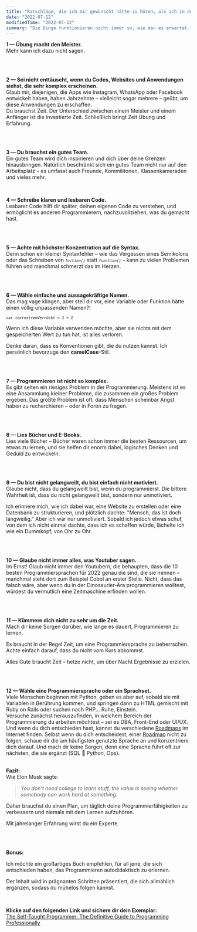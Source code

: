 ```yaml
---
title: "Ratschläge, die ich mir gewünscht hätte zu hören, als ich in der Technologie anfing."
date: "2022-07-12"
modifiedTime: "2022-07-12"
summary: "Die Dinge funktionieren nicht immer so, wie man es erwartet."
---
```


**1 — Übung macht den Meister.**<br />
Mehr kann ich dazu nicht sagen.

<br />
<br />

**2 — Sei nicht enttäuscht, wenn du Codes, Websites und Anwendungen siehst, die sehr komplex erscheinen.**<br />
Glaub mir, diejenigen, die Apps wie Instagram, WhatsApp oder Facebook entwickelt haben, haben Jahrzehnte – vielleicht sogar mehrere – geübt, um diese Anwendungen zu erschaffen.<br />
Du brauchst Zeit. Der Unterschied zwischen einem Meister und einem Anfänger ist die investierte Zeit. Schließlich bringt Zeit Übung und Erfahrung.

<br />
<br />

**3 — Du brauchst ein gutes Team.**<br />
Ein gutes Team wird dich inspirieren und dich über deine Grenzen hinausbringen. Natürlich beschränkt sich ein gutes Team nicht nur auf den Arbeitsplatz – es umfasst auch Freunde, Kommilitonen, Klassenkameraden und vieles mehr.

<br />

**4 — Schreibe klaren und lesbaren Code.**<br />
Lesbarer Code hilft dir später, deinen eigenen Code zu verstehen, und ermöglicht es anderen Programmierern, nachzuvollziehen, was du gemacht hast.

<br />
<br />

**5 — Achte mit höchster Konzentration auf die Syntax.**<br />
Denn schon ein kleiner Syntaxfehler – wie das Vergessen eines Semikolons oder das Schreiben von _<code>`fuction()`</code>_ statt _<code>`function()`</code>_ – kann zu vielen Problemen führen und manchmal schmerzt das im Herzen.

<br />
<br />

**6 — Wähle einfache und aussagekräftige Namen.**<br />
Das mag vage klingen, aber stell dir vor, eine Variable oder Funktion hätte einen völlig unpassenden Namen?!

_<code>`var textextremVerrückt = 1 + 1`</code>_

Wenn ich diese Variable verwenden möchte, aber sie nichts mit dem gespeicherten Wert zu tun hat, ist alles verloren.

Denke daran, dass es Konventionen gibt, die du nutzen kannst. Ich persönlich bevorzuge den **camelCase**-Stil.

<br />
<br />

**7 — Programmieren ist nicht so komplex.**<br />
Es gibt selten ein riesiges Problem in der Programmierung. Meistens ist es eine Ansammlung kleiner Probleme, die zusammen ein großes Problem ergeben. Das größte Problem ist oft, dass Menschen scheinbar Angst haben zu recherchieren – oder in Foren zu fragen.

<br />
<br />

**8 — Lies Bücher und E-Books.**<br />
Lies viele Bücher – Bücher waren schon immer die besten Ressourcen, um etwas zu lernen, und sie helfen dir enorm dabei, logisches Denken und Geduld zu entwickeln.

<br />
<br />

**9 — Du bist nicht gelangweilt, du bist einfach nicht motiviert.**<br />
Glaube nicht, dass du gelangweilt bist, wenn du programmierst. Die bittere Wahrheit ist, dass du nicht gelangweilt bist, sondern nur unmotiviert.

Ich erinnere mich, wie ich dabei war, eine Website zu erstellen oder eine Datenbank zu strukturieren, und plötzlich dachte: "Mensch, das ist doch langweilig." Aber ich war nur unmotiviert. Sobald ich jedoch etwas schuf, von dem ich nicht einmal dachte, dass ich es schaffen würde, lächelte ich wie ein Dummkopf, von Ohr zu Ohr.

<br />
<br />

**10 — Glaube nicht immer alles, was Youtuber sagen.**<br />
Im Ernst! Glaub nicht immer den Youtubern, die behaupten, dass die 10 besten Programmiersprachen für 2022 genau die sind, die sie nennen – manchmal steht dort zum Beispiel Cobol an erster Stelle. Nicht, dass das falsch wäre, aber wenn du in der Dinosaurier-Ära programmieren wolltest, würdest du vermutlich eine Zeitmaschine erfinden wollen.

<br />
<br />

**11 — Kümmere dich nicht zu sehr um die Zeit.**<br />
Mach dir keine Sorgen darüber, wie lange es dauert, Programmieren zu lernen.

Es braucht in der Regel Zeit, um eine Programmiersprache zu beherrschen. Achte einfach darauf, dass du nicht vom Kurs abkommst.

Alles Gute braucht Zeit – hetze nicht, um über Nacht Ergebnisse zu erzielen.

<br />
<br />

**12 — Wähle eine Programmiersprache oder ein Sprachset.**<br />
Viele Menschen beginnen mit Python, geben es aber auf, sobald sie mit Variablen in Berührung kommen, und springen dann zu HTML gemischt mit Ruby on Rails oder suchen nach PHP... Ruhe, Einstein.<br />
Versuche zunächst herauszufinden, in welchem Bereich der Programmierung du arbeiten möchtest – sei es DBA, Front-End oder UI/UX. Und wenn du dich entschieden hast, kannst du verschiedene [Roadmaps](https://roadmap.sh/ 'roadmaps') im Internet finden. Selbst wenn du dich entscheidest, einer [Roadmap](https://roadmap.sh/ 'roadmaps') nicht zu folgen, schaue dir die am häufigsten genutzte Sprache an und konzentriere dich darauf. Und mach dir keine Sorgen, denn eine Sprache führt oft zur nächsten, die sie ergänzt (SQL 💚 Python, Ops).<br /><br />

**Fazit:**<br />
Wie Elon Musk sagte:<br />

> _You don’t need college to learn stuff, the value is seeing whether somebody can work hard at something._

Daher brauchst du einen Plan, um täglich deine Programmierfähigkeiten zu verbessern und niemals mit dem Lernen aufzuhören.

Mit jahrelanger Erfahrung wirst du ein Experte.

<br />
<br />

**Bonus:**

Ich möchte ein großartiges Buch empfehlen, für all jene, die sich entschieden haben, das Programmieren autodidaktisch zu erlernen.

Der Inhalt wird in prägnanten Schritten präsentiert, die sich allmählich ergänzen, sodass du mühelos folgen kannst.

<br />

**Klicke auf den folgenden Link und sichere dir dein Exemplar:**<br />
[The Self-Taught Programmer: The Definitive Guide to Programming Professionally](https://amzn.to/2HKwDRZ 'The Self-Taught Programmer: The Definitive Guide to Programming Professionally')
